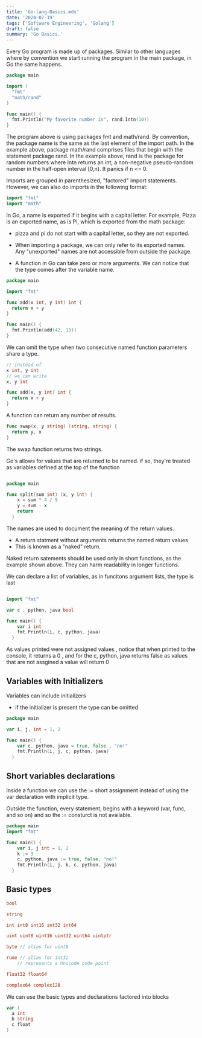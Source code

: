 ```yaml
---
title: 'Go-lang-Basics.mdx'
date: '2024-07-19'
tags: ['Software Engineering', 'Golang']
draft: false
summary: 'Go Basics.'
---
```


Every Go program is made up of packages. Similar to other languages where by convention we start running the program in the main package, in Go the same happens.

```go
package main

import (
  "fmt"
  "math/rand"
)

func main() {
  fmt.Println("My favorite number is", rand.Intn(10))
}
```

The program above is using packages fmt and math/rand. By convention, the package name is the same as the last element of the import path. In the example above, package math/rand comprises files that begin with the statement package rand. In the example above, rand is the package for random numbers where Intn returns an int, a non-negative pseudo-random number in the half-open interval [0,n). It panics if n <= 0.

Imports are grouped in parenthesized, "factored" import statements. However, we can also do imports in the following format:


```go
import "fmt"
import "math"
```

In Go, a name is exported if it begins with a capital letter. For example, Pizza is an exported name, as is Pi, which is exported from the math package:

* pizza and pi do not start with a capital letter, so they are not exported.

* When importing a package, we can only refer to its exported names. Any "unexported" names are not accessible from outside the package.

* A function in Go can take zero or more arguments. We can notice that the type comes after the variable name.


```go
package main

import "fmt"

func add(x int, y int) int {
  return x + y
}

func main() {
  fmt.Println(add(42, 13))
}
```


We can omit the type when two consecutive named function parameters share a type.

```go
// instead of
x int, y int
// we can write
x, y int

func add(x, y int) int {
  return x + y
}
```

A function can return any number of results.
```go
func swap(x, y string) (string, string) {
  return y, x
}
```

The swap function returns two strings.

Go's allows for values that are returned to be named. if so, they're treated as variables
defined at the top of the function 

```go

package main

func split(sum int) (x, y int) {
    x = sum * 4 / 9
    y = sum - x 
    return
  }
```
The names are used to document the meaning of the return values.
* A return statment without arguments returns the named return values
* This is known as a "naked" return.

Naked return satements should be used only in short functions,
as the example shown above. They can harm readability in longer functions.

We can declare a list of variables, as in funcitons argument lists, the type is last


```go 

import "fmt"

var c , python, java bool 

func main() {
    var i int 
    fmt.Println(i, c, python, java)
  }
```
As values printed were not assigned values , notice that when printed to the console,
it returns a 0 , and for the c, python, java returns false as values that are not assgined 
a value will return 0

## Variables with Initializers 

Variables can include initializers
* if the initializer is present the type can be omitted

```go 
package main

var i, j, int = 1, 2 

func main() {
    var c, python, java = true, false , "no!"
    fmt.Println(i, j, c, python, java)
  }
```

## Short variables declarations

Inside a function we can use the := short assignment instead of using the var
declaration with implicit type.

Outside the function, every statement, begins with a keyword (var, func, and so on) 
and so the := consturct is not available. 

```go 
package main 
import "fmt"

func main() {
    var i, j int = 1, 2 
    k := 3 
    c, python, java := true, false, "no!"
    fmt.Println(i, j, k, c, python, java)
  }
```


## Basic types

```go 
bool

string 

int int8 int16 int32 int64

uint uint8 uint16 uint32 uint64 uintptr

byte // alias for uint8

rune // alias for int32
    // represents a Unicode code point

float32 float64

complex64 complex128
```

We can use the basic types and declarations factored into blocks 

```go 
var (
  a int 
  b string 
  c float
)
```


